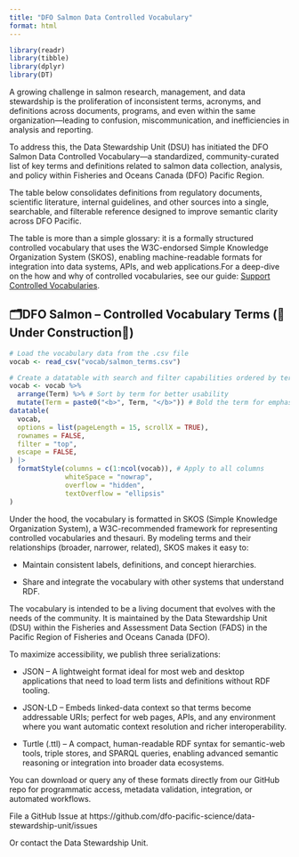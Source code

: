 ```yaml
---
title: "DFO Salmon Data Controlled Vocabulary"
format: html
---
```


```r
library(readr)
library(tibble)
library(dplyr)
library(DT)
```

A growing challenge in salmon research, management, and data stewardship is the proliferation of inconsistent terms, acronyms, and definitions across documents, programs, and even within the same organization—leading to confusion, miscommunication, and inefficiencies in analysis and reporting.

To address this, the Data Stewardship Unit (DSU) has initiated the DFO Salmon Data Controlled Vocabulary—a standardized, community-curated list of key terms and definitions related to salmon data collection, analysis, and policy within Fisheries and Oceans Canada (DFO) Pacific Region.

The table below consolidates definitions from regulatory documents, scientific literature, internal guidelines, and other sources into a single, searchable, and filterable reference designed to improve semantic clarity across DFO Pacific.

The table is more than a simple glossary: it is a formally structured controlled vocabulary that uses the W3C-endorsed Simple Knowledge Organization System (SKOS), enabling machine-readable formats for integration into data systems, APIs, and web applications.For a deep-dive on the how and why of controlled vocabularies, see our guide: [Support Controlled Vocabularies](https://dfo-pacific-science.github.io/data-stewardship-unit/tutorials/support_controlled_vocabs.html).

## 🗂️DFO Salmon -- Controlled Vocabulary Terms (🚧Under Construction🚧)

```r
# Load the vocabulary data from the .csv file
vocab <- read_csv("vocab/salmon_terms.csv")

# Create a datatable with search and filter capabilities ordered by term column
vocab <- vocab %>%
  arrange(Term) %>% # Sort by term for better usability
  mutate(Term = paste0("<b>", Term, "</b>")) # Bold the term for emphasis
datatable(
  vocab,
  options = list(pageLength = 15, scrollX = TRUE),
  rownames = FALSE,
  filter = "top",
  escape = FALSE,
) |> 
  formatStyle(columns = c(1:ncol(vocab)), # Apply to all columns
              whiteSpace = "nowrap",
              overflow = "hidden",
              textOverflow = "ellipsis"
)


```

Under the hood, the vocabulary is formatted in SKOS (Simple Knowledge Organization System), a W3C-recommended framework for representing controlled vocabularies and thesauri. By modeling terms and their relationships (broader, narrower, related), SKOS makes it easy to:

-   Maintain consistent labels, definitions, and concept hierarchies.

-   Share and integrate the vocabulary with other systems that understand RDF.

The vocabulary is intended to be a living document that evolves with the needs of the community. It is maintained by the Data Stewardship Unit (DSU) within the Fisheries and Assessment Data Section (FADS) in the Pacific Region of Fisheries and Oceans Canada (DFO).

To maximize accessibility, we publish three serializations:

-   JSON – A lightweight format ideal for most web and desktop applications that need to load term lists and definitions without RDF tooling.

-   JSON-LD – Embeds linked-data context so that terms become addressable URIs; perfect for web pages, APIs, and any environment where you want automatic context resolution and richer interoperability.

-   Turtle (.ttl) – A compact, human-readable RDF syntax for semantic-web tools, triple stores, and SPARQL queries, enabling advanced semantic reasoning or integration into broader data ecosystems.

You can download or query any of these formats directly from our GitHub repo for programmatic access, metadata validation, integration, or automated workflows.

File a GitHub Issue at https://github.com/dfo-pacific-science/data-stewardship-unit/issues

Or contact the Data Stewardship Unit.

```{=html}
<!-- ## 🛠️ TODOs for Improvement

-   [ ] Load vocab metadata from CSV or YAML instead of inline code
-   [ ] Add filters by theme or program
-   [ ] Include persistent w3id URIs once registered
-   [ ] Add stats (e.g., number of terms, match rate with SPSR)
-   [ ] Group vocabularies by domain (e.g., Stock Assessment, Monitoring, Habitat) -->
```
